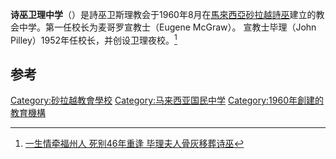 {{Infobox settlement
|name= 诗巫卫理中学
|native_name=
|subdivision_type=校訓
|subdivision_name=
|subdivision_type1=學校類型
|subdivision_name1=[[国民中学_(马来西亚)|国民中学]]、[[教会学校|教会学校]]
|subdivision_type2=校長
|subdivision_name2=
|subdivision_type3=城市
|subdivision_name3=诗巫市 
|subdivision_type4=州屬(國家)
|subdivision_name4=砂拉越({{flag|Malaysia}})
|subdivision_type5=校園佔地
|subdivision_name5=
|subdivision_type6=
|subdivision_name6=
}}
'''诗巫卫理中学'''（{{lang-ms|Sekolah Menengah Kebangsaan Methodist Sibu}}）是詩巫卫斯理教会于1960年8月在[[馬來西亞|馬來西亞]][[砂拉越|砂拉越]][[詩巫|詩巫]]建立的教会中学。第一任校长为麦哥罗宣教士（Eugene McGraw）。 宣教士毕理（John Pilley）1952年任校长，并创设卫理夜校。<ref>[http://www.sarawakmethodist.org/weilibao/599/p6.htm 一生情牵福州人 死别46年重逢 毕理夫人骨灰移葬诗巫]{{Dead link|date=2019年5月 |bot=InternetArchiveBot |fix-attempted=yes }}</ref>

==参考==
{{Reflist}}

{{中学小作品}}
[[Category:砂拉越教會學校|Category:砂拉越教會學校]]
[[Category:马来西亚国民中学|Category:马来西亚国民中学]]
[[Category:1960年創建的教育機構|Category:1960年創建的教育機構]]